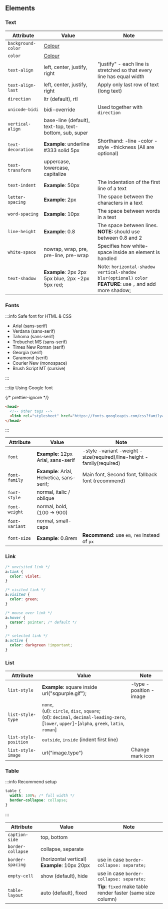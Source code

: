 ## Elements

### Text

| Attribute          | Value                                                  | Note                                                                                                               |
| ------------------ | ------------------------------------------------------ | ------------------------------------------------------------------------------------------------------------------ |
| `background-color` | [Colour](#colours)                                     |                                                                                                                    |
| `color`            | [Colour](#colours)                                     |                                                                                                                    |
| `text-align`       | left, center, justify, right                           | "justify" - each line is stretched so that every line has equal width                                              |
| `text-align-last`  | left, center, justify, right                           | Apply only last row of text (long text)                                                                            |
| `direction`        | ltr (default), rtl                                     |                                                                                                                    |
| `unicode-bidi`     | bidi-override                                          | Used together with `direction`                                                                                     |
| `vertical-align`   | base-line (default), text-top, text-bottom, sub, super |                                                                                                                    |
| `text-decoration`  | **Example**: underline #333 solid 5px                  | Shorthand: -line -color -style -thickness (All are optional)                                                       |
| `text-transform`   | uppercase, lowercase, capitalize                       |                                                                                                                    |
| `text-indent`      | **Example**: 50px                                      | The indentation of the first line of a text                                                                        |
| `letter-spacing`   | **Example**: 2px                                       | The space between the characters in a text                                                                         |
| `word-spacing`     | **Example**: 10px                                      | The space between words in a text                                                                                  |
| `line-height`      | **Example**: 0.8                                       | The space between lines. <br/>**NOTE:** should use between 0.8 and 2                                               |
| `white-space`      | nowrap, wrap, pre, pre-line, pre-wrap                  | Specifies how white-space inside an element is handled                                                             |
| `text-shadow`      | **Example**: 2px 2px 5px blue, 2px -2px 5px red;       | Note: `horizontal-shadow` `vertical-shadow` `blur(optional)` `color`<br/>**FEATURE**: use `,` and add more shadow; |

### Fonts

:::info Safe font for HTML & CSS

- Arial (sans-serif)
- Verdana (sans-serif)
- Tahoma (sans-serif)
- Trebuchet MS (sans-serif)
- Times New Roman (serif)
- Georgia (serif)
- Garamond (serif)
- Courier New (monospace)
- Brush Script MT (cursive)

:::

:::tip Using Google font

{/* prettier-ignore */}
```html
<head>
  <!-- Other tags -->
  <link rel="stylesheet" href="https://fonts.googleapis.com/css?family=FontName" />
</head>
```

:::

| Attribute      | Value                                      | Note                                                                  |
| -------------- | ------------------------------------------ | --------------------------------------------------------------------- |
| `font`         | **Example**: 12px Arial, sans-serif        | -style -variant -weight -size(required)/line-height -family(required) |
| `font-family`  | **Example**: Arial, Helvetica, sans-serif; | Main font, Second font, fallback font (recommend)                     |
| `font-style`   | normal, italic / oblique                   |                                                                       |
| `font-weight`  | normal, bold, (100 -> 900)                 |                                                                       |
| `font-variant` | normal, small-caps                         |                                                                       |
| `font-size`    | **Example**: 0.8rem                        | **Recommend**: use `em`, `rem` instead of `px`                        |

### Link

```css
/* unvisited link */
a:link {
  color: violet;
}

/* visited link */
a:visited {
  color: green;
}

/* mouse over link */
a:hover {
  cursor: pointer; /* default */
}

/* selected link */
a:active {
  color: darkgreen !important;
}
```

### List

| Attribute             | Value                                                                                                                                                  | Note                   |
| --------------------- | ------------------------------------------------------------------------------------------------------------------------------------------------------ | ---------------------- |
| `list-style`          | **Example**: square inside url("sqpurple.gif");                                                                                                        | -type -position -image |
| `list-style-type`     | `none`, <br/> (ul): `circle`, `disc`, `square`; <br/> (ol): `decimal`, `decimal-leading-zero`, [`lower`, `upper`]-[`alpha`, `greek`, `latin`, `roman`] |                        |
| `list-style-position` | `outside`, `inside` (indent first line)                                                                                                                |                        |
| `list-style-image`    | url("image.type")                                                                                                                                      | Change mark icon       |

### Table

:::info Recommend setup

```css
table {
  width: 100%; /* full width */
  border-collapse: collapse;
}
```

:::

| Attribute         | Value                                        | Note                                                         |
| ----------------- | -------------------------------------------- | ------------------------------------------------------------ |
| `caption-side`    | top, bottom                                  |                                                              |
| `border-collapse` | collapse, separate                           |                                                              |
| `border-spacing`  | (horizontal vertical) **Example**: 10px 20px | use in case `border-collapse: separate;`                     |
| `empty-cell`      | show (default), hide                         | use in case `border-collapse: separate;`                     |
| `table-layout`    | auto (default), fixed                        | **Tip**: `fixed` make table render faster (same size column) |
